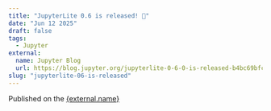 ```yaml
---
title: "JupyterLite 0.6 is released! 🎉"
date: "Jun 12 2025"
draft: false
tags:
  - Jupyter
external:
  name: Jupyter Blog
  url: https://blog.jupyter.org/jupyterlite-0-6-0-is-released-b4bc69bfc8f4
slug: "jupyterlite-06-is-released"
---
```



Published on the <a href={external.url} target="_blank" rel="noopener noreferrer">{external.name}</a>
